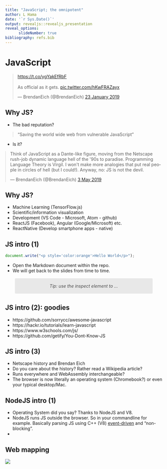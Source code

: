 ```yaml
---
title: "JavaScript; the omnipotent"
author: L Hama
date: '`r Sys.Date()`'
output: revealjs::revealjs_presentation
reveal_options:
      slideNumber: true
bibliography: refs.bib
---
```


<link rel="stylesheet" href="https://cdnjs.cloudflare.com/ajax/libs/font-awesome/4.7.0/css/font-awesome.min.css">

# JavaScript
<blockquote class="twitter-tweet" data-lang="en-gb"><p lang="en" dir="ltr"><a href="https://t.co/ygYakEfRbF">https://t.co/ygYakEfRbF</a><br><br>As official as it gets. <a href="https://t.co/hKwFRAZayx">pic.twitter.com/hKwFRAZayx</a></p>&mdash; BrendanEich (@BrendanEich) <a href="https://twitter.com/BrendanEich/status/1087911921876004865?ref_src=twsrc%5Etfw">23 January 2019</a></blockquote> <script async src="https://platform.twitter.com/widgets.js" charset="utf-8"></script> 

## Why JS?

- The bad reputation? 

> "Saving the world wide web from vulnerable JavaScript
"

- Is it?

<blockquote style="margin:auto" class="twitter-tweet" data-lang="en-gb"><p lang="en" dir="ltr">Think of JavaScript as a Dante-like figure, moving from the Netscape rush-job dynamic language hell of the &#39;90s to paradise. Programming Language Theory is Virgil. I won&#39;t make more analogies that put real people in circles of hell (but I could!). Anyway, no: JS is not the devil.</p>&mdash; BrendanEich (@BrendanEich) <a href="https://twitter.com/BrendanEich/status/1124292439358025728?ref_src=twsrc%5Etfw">3 May 2019</a></blockquote> <script async src="https://platform.twitter.com/widgets.js" charset="utf-8"></script> 


## Why JS?

- Machine Learning (TensorFlow.js)
- Scientific/information visualization
- Development (VS Code - Microsoft, Atom - github)
- ReactJS (Facebook), Angular (Google/Microsoft) etc.
- ReactNative (Develop smartphone apps - native)

## JS intro (1)
```js
document.write("<p style='color:orange'>Hello World</p>");
```

- Open the Markdown document within the repo.
- We will get back to the slides from time to time.

<p class="box">Tip: use the inspect element to ...</p>

## JS intro (2): goodies
- https://github.com/sorrycc/awesome-javascript
- https://hackr.io/tutorials/learn-javascript
- https://www.w3schools.com/js/
- https://github.com/getify/You-Dont-Know-JS

## JS intro (3)
- Netscape history and Brendan Eich
- Do you care about the history? Rather read a Wikipedia article?
- Runs everywhere and WebAssembly interchangeable?
- The browser is now literally an operating system (Chromebook?) or even your typical desktop/Mac.

## NodeJS intro (1)
- Operating System did you say? Thanks to NodeJS and V8.
- NodeJS runs JS outside the browser. So in your commandline for example. Basically parsing JS using C++ (V8) [event-driven](https://en.wikipedia.org/wiki/Event-driven_architecture) and "non-blocking".
- 


<style>
.box {
    border-radius: 3px;
    position: relative;  /*  <--- */
    font-style: italic;
    text-align: center;
    padding: 1rem 1.2rem;
    width: 80%;  /* create space for the quotes */
    color: #4a4a4a;
    margin: 1rem auto 2rem;
    color: #4a4a4a;
    background: #E8E8E8;
}
/* -- create the quotation marks -- */
.box:before,
.box:after{
    font-family: FontAwesome;
    position: absolute;
    /* -- inside the relative position of blockquote -- */
    top: 13px;
    color: #E8E8E8;
    font-size: 34px;
}
.box:before{
    content: "\f10d";
    margin-right: 13px;
    right: 100%;
}
.box:after{
    content: "\f10e";
    margin-left: 13px;
    left: 100%;  
}
</style>

## Web mapping
<img src="http://www.nic.funet.fi/index/FUNET/history/internet/en/xeroxmap.jpg"/>
